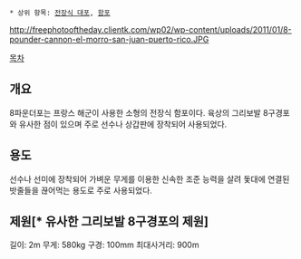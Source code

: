  * 상위 항목: [[전장식 대포]], [[함포]]

http://freephotooftheday.clientk.com/wp02/wp-content/uploads/2011/01/8-pounder-cannon-el-morro-san-juan-puerto-rico.JPG

[[목차]]

== 개요 ==

8파운더포는 프랑스 해군이 사용한 소형의 전장식 함포이다. 육상의 그리보발 8구경포와 유사한 점이 있으며 주로 선수나 상갑판에 장착되어 사용되었다.

== 용도 ==

선수나 선미에 장착되어 가벼운 무게를 이용한 신속한 조준 능력을 살려 돛대에 연결된 밧줄들을 끊어먹는 용도로 주로 사용되었다.

== 제원[* 유사한 그리보발 8구경포의 제원] ==

길이: 2m
무게: 580kg
구경: 100mm
최대사거리: 900m


